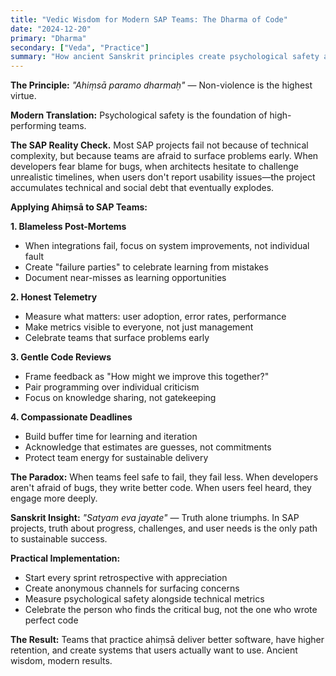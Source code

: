 ```yaml
---
title: "Vedic Wisdom for Modern SAP Teams: The Dharma of Code"
date: "2024-12-20"
primary: "Dharma"
secondary: ["Veda", "Practice"]
summary: "How ancient Sanskrit principles create psychological safety and honest telemetry in modern SAP implementations."
---
```


**The Principle:** *"Ahiṃsā paramo dharmaḥ"* — Non-violence is the highest virtue.

**Modern Translation:** Psychological safety is the foundation of high-performing teams.

**The SAP Reality Check.** Most SAP projects fail not because of technical complexity, but because teams are afraid to surface problems early. When developers fear blame for bugs, when architects hesitate to challenge unrealistic timelines, when users don't report usability issues—the project accumulates technical and social debt that eventually explodes.

**Applying Ahiṃsā to SAP Teams:**

**1. Blameless Post-Mortems**
- When integrations fail, focus on system improvements, not individual fault
- Create "failure parties" to celebrate learning from mistakes
- Document near-misses as learning opportunities

**2. Honest Telemetry**
- Measure what matters: user adoption, error rates, performance
- Make metrics visible to everyone, not just management
- Celebrate teams that surface problems early

**3. Gentle Code Reviews**
- Frame feedback as "How might we improve this together?"
- Pair programming over individual criticism
- Focus on knowledge sharing, not gatekeeping

**4. Compassionate Deadlines**
- Build buffer time for learning and iteration
- Acknowledge that estimates are guesses, not commitments
- Protect team energy for sustainable delivery

**The Paradox:** When teams feel safe to fail, they fail less. When developers aren't afraid of bugs, they write better code. When users feel heard, they engage more deeply.

**Sanskrit Insight:** *"Satyam eva jayate"* — Truth alone triumphs. In SAP projects, truth about progress, challenges, and user needs is the only path to sustainable success.

**Practical Implementation:**
- Start every sprint retrospective with appreciation
- Create anonymous channels for surfacing concerns
- Measure psychological safety alongside technical metrics
- Celebrate the person who finds the critical bug, not the one who wrote perfect code

**The Result:** Teams that practice ahiṃsā deliver better software, have higher retention, and create systems that users actually want to use. Ancient wisdom, modern results.